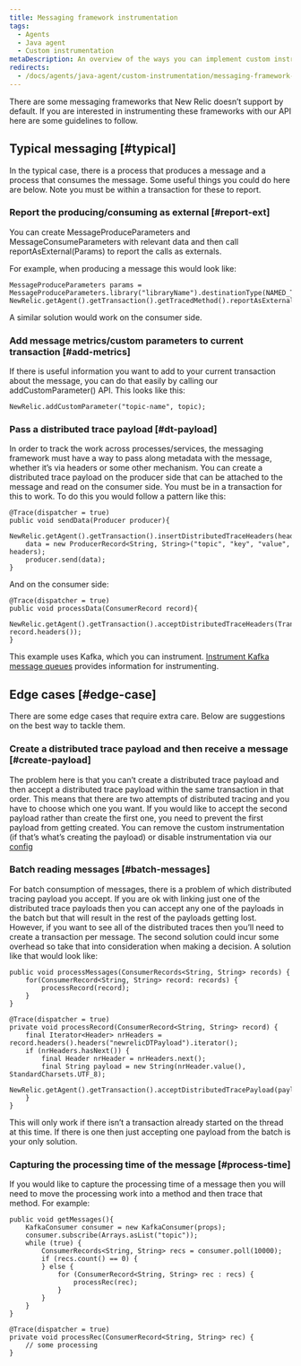 ```yaml
---
title: Messaging framework instrumentation
tags:
  - Agents
  - Java agent
  - Custom instrumentation
metaDescription: An overview of the ways you can implement custom instrumentation for your New Relic-monitored Java application.
redirects:
  - /docs/agents/java-agent/custom-instrumentation/messaging-framework-instrumentation
---
```


There are some messaging frameworks that New Relic doesn’t support by default. If you are interested in instrumenting these frameworks with our API here are some guidelines to follow.

## Typical messaging [#typical]

In the typical case, there is a process that produces a message and a process that consumes the message. Some useful things you could do here are below. Note you must be within a transaction for these to report.

### Report the producing/consuming as external [#report-ext]

You can create MessageProduceParameters and MessageConsumeParameters with relevant data and then call reportAsExternal(Params) to report the calls as externals.

For example, when producing a message this would look like:

```
MessageProduceParameters params = MessageProduceParameters.library("libraryName").destinationType(NAMED_TOPIC).destinationName("topicName").inboundHeaders(null).build();
NewRelic.getAgent().getTransaction().getTracedMethod().reportAsExternal(params);
```

A similar solution would work on the consumer side.

### Add message metrics/custom parameters to current transaction [#add-metrics]

If there is useful information you want to add to your current transaction about the message, you can do that easily by calling our addCustomParameter() API. This looks like this:

```
NewRelic.addCustomParameter("topic-name", topic);
```

### Pass a distributed trace payload [#dt-payload]

In order to track the work across processes/services, the messaging framework must have a way to pass along metadata with the message, whether it’s via headers or some other mechanism. You can create a distributed trace payload on the producer side that can be attached to the message and read on the consumer side. You must be in a transaction for this to work. To do this you would follow a pattern like this:

```
@Trace(dispatcher = true)
public void sendData(Producer producer){
    NewRelic.getAgent().getTransaction().insertDistributedTraceHeaders(headers);
    data = new ProducerRecord<String, String>("topic", "key", "value", headers);
    producer.send(data);
}
```

And on the consumer side:

```
@Trace(dispatcher = true)
public void processData(ConsumerRecord record){
    NewRelic.getAgent().getTransaction().acceptDistributedTraceHeaders(TransportType.Kafka, record.headers());
}
```

This example uses Kafka, which you can instrument. [Instrument Kafka message queues](/docs/agents/java-agent/instrumentation/use-kafka-message-queues) provides information for instrumenting.

## Edge cases [#edge-case]

There are some edge cases that require extra care. Below are suggestions on the best way to tackle them.

### Create a distributed trace payload and then receive a message [#create-payload]

The problem here is that you can’t create a distributed trace payload and then accept a distributed trace payload within the same transaction in that order. This means that there are two attempts of distributed tracing and you have to choose which one you want. If you would like to accept the second payload rather than create the first one, you need to prevent the first payload from getting created. You can remove the custom instrumentation (if that’s what’s creating the payload) or disable instrumentation via our [config](/docs/agents/java-agent/async-instrumentation/disable-scala-netty-akka-play-2-instrumentation)

### Batch reading messages [#batch-messages]

For batch consumption of messages, there is a problem of which distributed tracing payload you accept. If you are ok with linking just one of the distributed trace payloads then you can accept any one of the payloads in the batch but that will result in the rest of the payloads getting lost. However, if you want to see all of the distributed traces then you’ll need to create a transaction per message. The second solution could incur some overhead so take that into consideration when making a decision. A solution like that would look like:

```
public void processMessages(ConsumerRecords<String, String> records) {
    for(ConsumerRecord<String, String> record: records) {
        processRecord(record);
    }
}

@Trace(dispatcher = true)
private void processRecord(ConsumerRecord<String, String> record) {
    final Iterator<Header> nrHeaders = record.headers().headers("newrelicDTPayload").iterator();
    if (nrHeaders.hasNext()) {
        final Header nrHeader = nrHeaders.next();
        final String payload = new String(nrHeader.value(), StandardCharsets.UTF_8);
        NewRelic.getAgent().getTransaction().acceptDistributedTracePayload(payload);
    }
}
```

This will only work if there isn’t a transaction already started on the thread at this time. If there is one then just accepting one payload from the batch is your only solution.

### Capturing the processing time of the message [#process-time]

If you would like to capture the processing time of a message then you will need to move the processing work into a method and then trace that method. For example:

```
public void getMessages(){
    KafkaConsumer consumer = new KafkaConsumer(props);
    consumer.subscribe(Arrays.asList("topic"));
    while (true) {
        ConsumerRecords<String, String> recs = consumer.poll(10000);
        if (recs.count() == 0) {
        } else {
            for (ConsumerRecord<String, String> rec : recs) {
                processRec(rec);
            }
        }
    }
}

@Trace(dispatcher = true)
private void processRec(ConsumerRecord<String, String> rec) {
    // some processing
}
```